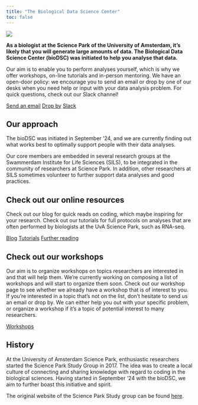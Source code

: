 ```yaml
---
title: "The Biological Data Science Center"
toc: false
---
```


![](/images/landing_page-01.png)

**As a biologist at the Science Park of the University of Amsterdam, it’s likely that you will generate large amounts of data. The Biological Data Science Center (bioDSC) was initiated to help you analyse that data.**

Our aim is to enable you to perform analyses yourself, which is why we offer workshops, on-line tutorials and in-person mentoring. We have an open-door policy: we encourage you to send an email or drop by one of our desks when you need help or input with your data analysis problem. For quick questions, check out our Slack channel!

[Send an email](mailto:mail@biodsc.nl){.btn .btn-primary target="_blank"}
[Drop by](people.qmd){.btn .btn-primary}
[Slack](https://app.slack.com/client/T07UH6D0XL6/C07UPNUB91R){.btn .btn-primary target="_blank"}

## Our approach

The bioDSC was initiated in September ’24, and we are currently finding out what works best to optimally support people with their data analyses.

Our core members are embedded in several research groups at the Swammerdam Institute for Life Sciences (SILS), to be integrated in the community of researchers at Science Park. In addition, other researchers at SILS sometimes volunteer to further support data analyses and good practices.

## Check out our online resources

Check out our blog for quick reads on coding, which maybe inspiring for your research. Check out our tutorials for full protocols on analyses that are often performed by biologists at the UvA Science Park, such as RNA-seq.

[Blog](blog.qmd){.btn .btn-primary}
[Tutorials](tutorials.qmd){.btn .btn-primary}
[Further reading](further-reading.qmd){.btn .btn-primary}

## Check out our workshops

Our aim is to organize workshops on topics researchers are interested in and that will help them. We’re currently working on composing a list of workshops and will start to organize them soon. Check out our workshop page to see whether we already have a workshop that is of interest to you. If you’re interested in a topic that’s not on the list, don’t hesitate to send us an email or drop by. We can either help you out with your specific problem, or organize a workshop if it’s a topic of potential interest to many researchers.

[Workshops](workshops.qmd){.btn .btn-primary}

## History

At the University of Amsterdam Science Park, enthusiastic researchers started the Science Park Study Group in 2017. The idea was to create a local culture of connecting and sharing knowledge with regard to coding in the biological sciences. Having started in September ’24 with the bioDSC, we aim to further boast this initiative and spirit.

The original website of the Science Park Study group can be found [here](https://scienceparkstudygroup.info/who-we-are/).
